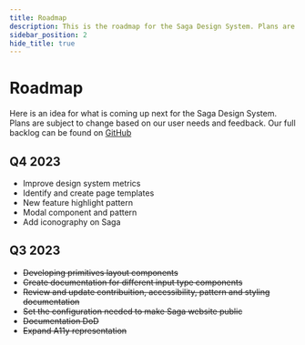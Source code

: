 ```yaml
---
title: Roadmap
description: This is the roadmap for the Saga Design System. Plans are subject to change based on our user needs and feedback. Our full backlog can be found on GitHub
sidebar_position: 2
hide_title: true
---
```



# Roadmap

Here is an idea for what is coming up next for the Saga Design System. Plans are subject to change based on our user needs and feedback. Our full backlog can be found on [GitHub](https://github.com/orgs/grafana/projects/176/views/2)

## Q4 2023

- Improve design system metrics
- Identify and create page templates
- New feature highlight pattern
- Modal component and pattern
- Add iconography on Saga

## Q3 2023

- ~~Developing primitives layout components~~
- ~~Create documentation for different input type components~~
- ~~Review and update contribuition, accessibility, pattern and styling documentation~~
- ~~Set the configuration needed to make Saga website public~~
- ~~Documentation DoD~~
- ~~Expand A11y representation~~
